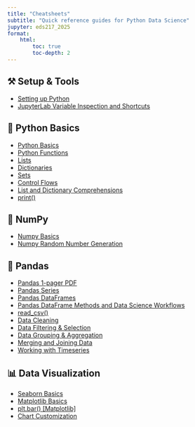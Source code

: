 ```yaml
---
title: "Cheatsheets"
subtitle: "Quick reference guides for Python Data Science"
jupyter: eds217_2025
format: 
    html:
        toc: true
        toc-depth: 2
---
```


## ⚒️ Setup & Tools

- [Setting up Python](course-materials/cheatsheets/setting_up_python.qmd)
- [JupyterLab Variable Inspection and Shortcuts](course-materials/cheatsheets/JupyterLab.qmd)


## 🐍 Python Basics

- [Python Basics](course-materials/cheatsheets/first_steps.qmd)
- [Python Functions](course-materials/cheatsheets/functions.qmd)
- [Lists](course-materials/cheatsheets/lists.qmd)
- [Dictionaries](course-materials/cheatsheets/dictionaries.qmd)
- [Sets](course-materials/cheatsheets/sets.qmd)
- [Control Flows](course-materials/cheatsheets/control_flows.qmd)
- [List and Dictionary Comprehensions](course-materials/cheatsheets/comprehensions.qmd)
- [print()](course-materials/cheatsheets/print.qmd)

## 🔢 NumPy

- [Numpy Basics](course-materials/cheatsheets/numpy.qmd)
- [Numpy Random Number Generation](course-materials/cheatsheets/random_numbers.qmd)

## 🐼 Pandas
- [Pandas 1-pager PDF](course-materials/cheatsheets/Pandas_Cheat_Sheet.pdf)
- [Pandas Series](course-materials/cheatsheets/pandas_series.qmd)
- [Pandas DataFrames](course-materials/cheatsheets/pandas_dataframes.qmd)
- [Pandas DataFrame Methods and Data Science Workflows](course-materials/cheatsheets/workflow_methods.qmd)
- [read_csv()](course-materials/cheatsheets/read_csv.qmd)
- [Data Cleaning](course-materials/cheatsheets/data_cleaning.qmd)
- [Data Filtering & Selection](course-materials/cheatsheets/data_selection.qmd)
- [Data Grouping & Aggregation](course-materials/cheatsheets/data_grouping.qmd)
- [Merging and Joining Data](course-materials/cheatsheets/data_merging.qmd)
- [Working with Timeseries](course-materials/cheatsheets/timeseries.qmd)

## 📊 Data Visualization

- [Seaborn Basics](course-materials/cheatsheets/seaborn.qmd)
- [Matplotlib Basics](course-materials/cheatsheets/matplotlib.qmd)
- [plt.bar() [Matplotlib]](course-materials/cheatsheets/bar_plots.qmd)
- [Chart Customization](course-materials/cheatsheets/chart_customization.qmd)